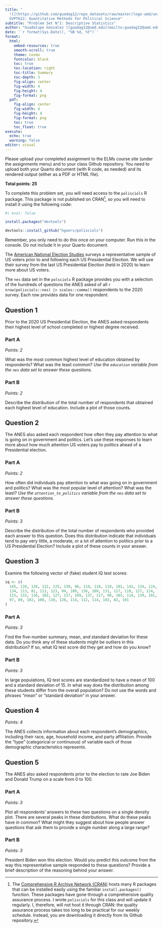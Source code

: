 ```yaml
---
title: "
  ![](https://github.com/guadag12/repo_datasets/raw/master/logo-umd/university-of-maryland-1-logo-png-transparent.png){width=50px height=50px align=left}
  GVPT622: Quantitative Methods for Political Science"
subtitle: "Problem Set N°1: Descriptive Statistics"
author: "Guadalupe Gonzalez ([guadag12@umd.edu](mailto:guadag12@umd.edu))"
date: '`r format(Sys.Date(), "%B %d, %Y")`'
format: 
  html:
    embed-resources: true
    smooth-scroll: true
    theme: cosmo
    fontcolor: black
    toc: true
    toc-location: right
    toc-title: Summary
    toc-depth: 3
    fig-align: center
    fig-width: 4
    fig-height: 4
    fig-format: png
  pdf: 
    fig-align: center
    fig-width: 4
    fig-height: 4
    fig-format: png
    toc: true
    toc_float: true
execute: 
  echo: true
  warning: false
editor: visual
---
```


Please upload your completed assignment to the ELMs course site (under the assignments menu) and to your class Github repository. You need to upload both your Quarto document (with R code, as needed) and its rendered output (either as a PDF or HTML file).

**Total points: 25**

::: callout-note
To complete this problem set, you will need access to the `polisciols` R package. This package is not published on CRAN[^1], so you will need to install it using the following code:

```r
#| eval: false

install.packages("devtools")

devtools::install_github("hgoers/polisciols")
```

Remember, you only need to do this once on your computer. Run this in the console. Do not include it in your Quarto document.
:::

[^1]: The [Comprehensive R Archive Network (CRAN)](https://cran.r-project.org/) hosts many R packages that can be installed easily using the familiar `install.packages()` function. These packages have gone through a comprehensive quality assurance process. I wrote `polisciols` for this class and will update it regularly. I, therefore, will not host it through CRAN: the quality assurance process takes too long to be practical for our weekly schedule. Instead, you are downloading it directly from its Github repository.

The [American National Election Studies](https://electionstudies.org/) surveys a representative sample of US voters prior to and following each US Presidential Election. We will use their survey from the last US Presidential Election (held in 2020) to learn more about US voters.

::: callout-tip
The `nes` data set in the `polsciols` R package provides you with a selection of the hundreds of questions the ANES asked of all `r nrow(polisciols::nes) |> scales::comma()` respondents to the 2020 survey. Each row provides data for one respondent.
:::

## Question 1

Prior to the 2020 US Presidential Election, the ANES asked respondents their highest level of school completed or highest degree received.

### Part A

*Points: 2*

What was the most common highest level of education obtained by respondents? What was the least common? *Use the `education` variable from the `nes` data set to answer these questions.*

### Part B

*Points: 2*

Describe the distribution of the total number of respondents that obtained each highest level of education. Include a plot of those counts.

## Question 2

The ANES also asked each respondent how often they pay attention to what is going on in government and politics. Let's use these responses to learn more about how much attention US voters pay to politics ahead of a Presidential election.

### Part A

*Points: 2*

How often did individuals pay attention to what was going on in government and politics? What was the most popular level of attention? What was the least? *Use the `attention_to_politics` variable from the `nes` data set to answer these questions.*

### Part B

*Points: 3*

Describe the distribution of the total number of respondents who provided each answer to this question. Does this distribution indicate that individuals tend to pay very little, a moderate, or a lot of attention to politics prior to a US Presidential Election? Include a plot of these counts in your answer.

## Question 3

Examine the following vector of (fake) student IQ test scores:

```r
iq <- c(
  145, 139, 126, 122, 125, 130, 96, 110, 118, 118, 101, 142, 134, 124, 112, 109, 
  134, 113, 81, 113, 123, 94, 100, 136, 109, 131, 117, 110, 127, 124, 106, 124, 
  115, 133, 116, 102, 127, 117, 109, 137, 117, 90, 103, 114, 139, 101, 122, 105, 
  97, 89, 102, 108, 110, 128, 114, 112, 114, 102, 82, 101
)
```

### Part A

*Points: 3*

Find the five-number summary, mean, and standard deviation for these data. Do you think any of these students might be outliers in this distribution? If so, what IQ test score did they get and how do you know?

### Part B

*Points: 3*

In large populations, IQ test scores are standardized to have a mean of 100 and a standard deviation of 15. In what way does the distribution among these students differ from the overall population? Do not use the words and phrases "mean" or "standard deviation" in your answer.

## Question 4

*Points: 4*

The ANES collects information about each respondent's demographics, including their race, age, household income, and party affiliation. Provide the "type" (categorical or continuous) of variable each of those demographic characteristics represents.

## Question 5

The ANES also asked respondents prior to the election to rate Joe Biden and Donald Trump on a scale from 0 to 100.

### Part A

*Points: 3*

Plot all respondents' answers to these two questions on a single density plot. There are several peaks in these distributions. What do these peaks have in common? What might they suggest about how people answer questions that ask them to provide a single number along a large range?

### Part B

*Points: 3*

President Biden won this election. Would you predict this outcome from the way this representative sample responded to these questions? Provide a brief description of the reasoning behind your answer.
